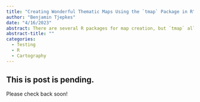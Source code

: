 ```yaml
---
title: "Creating Wonderful Thematic Maps Using the `tmap` Package in R"
author: "Benjamin Tjepkes"
date: "4/16/2023"
abstract: There are several R packages for map creation, but `tmap` allows you to easily develop a thematic map in minutes.
abstract-title: ""
categories:
  - Testing
  - R
  - Cartography
---
```


## This is post is pending.

Please check back soon!